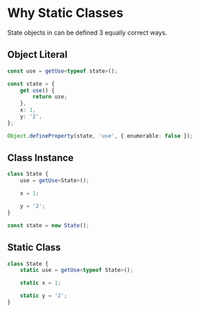 
# Why Static Classes

State objects in <RebloomLogo /> can be defined 3 equally correct ways.

## Object Literal

```ts
const use = getUse<typeof state>();

const state = {
    get use() {
        return use;
    },
    x: 1,
    y: '2',
};

Object.defineProperty(state, 'use', { enumerable: false });
```

## Class Instance

```ts
class State {
    use = getUse<State>();

    x = 1;

    y = '2';
}

const state = new State();
```

## Static Class

```ts
class State {
    static use = getUse<typeof State>();

    static x = 1;

    static y = '2';
}
```